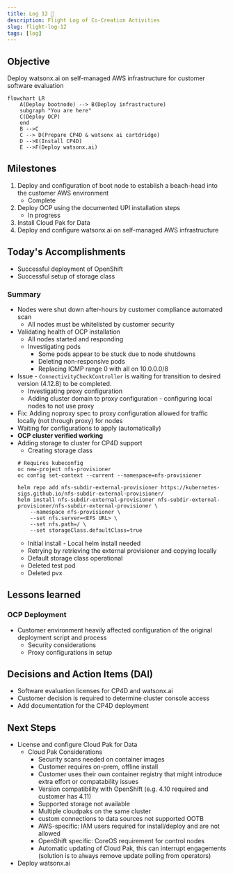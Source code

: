 ```yaml
---
title: Log 12 🛫
description: Flight Log of Co-Creation Activities
slug: flight-log-12
tags: [log]
---
```


## Objective
Deploy watsonx.ai on self-managed AWS infrastructure for customer software evaluation

```mermaid
flowchart LR
    A(Deploy bootnode) --> B(Deploy infrastructure)
    subgraph "You are here"
    C(Deploy OCP)
    end
    B -->C
    C --> D(Prepare CP4D & watsonx ai cartdridge)
    D -->E(Install CP4D)
    E -->F(Deploy watsonx.ai)
```

## Milestones
1. Deploy and configuration of boot node to establish a beach-head into the customer AWS environment
    - Complete
2. Deploy OCP using the documented UPI installation steps
    - In progress
3. Install Cloud Pak for Data
4. Deploy and configure watsonx.ai on self-managed AWS infrastructure

## Today's Accomplishments
- Successful deployment of OpenShift
- Successful setup of storage class

### Summary
- Nodes were shut down after-hours by customer compliance automated scan
    - All nodes must be whitelisted by customer security
- Validating health of OCP installation
    - All nodes started and responding
    - Investigating pods
        - Some pods appear to be stuck due to node shutdowns
        - Deleting non-responsive pods
        - Replacing ICMP range 0 with all on 10.0.0.0/8
- Issue - `ConnectivityCheckController` is waiting for transition to desired version (4.12.8) to be completed.
    - Investigating proxy configuration
    - Adding cluster domain to proxy configuration - configuring local nodes to not use proxy
- Fix: Adding noproxy spec to proxy configuration allowed for traffic locally (not through proxy) for nodes
- Waiting for configurations to apply (automatically)
- <strong>OCP cluster verified working</strong>
- Adding storage to cluster for CP4D support
    - Creating storage class
    ```
    # Requires kubeconfig
    oc new-project nfs-provisioner
    oc config set-context --current --namespace=nfs-provisioner
    ```
    ```
    helm repo add nfs-subdir-external-provisioner https://kubernetes-sigs.github.io/nfs-subdir-external-provisioner/
    helm install nfs-subdir-external-provisioner nfs-subdir-external-provisioner/nfs-subdir-external-provisioner \
        --namespace nfs-provisioner \
        --set nfs.server=<EFS URL> \
        --set nfs.path=/ \
        --set storageClass.defaultClass=true
    ```
    - Initial install - Local helm install needed
    - Retrying by retrieving the external provisioner and copying locally
    - Default storage class operational
    - Deleted test pod
    - Deleted pvx

## Lessons learned
### OCP Deployment
- Customer environment heavily affected configuration of the original deployment script and process
    - Security considerations
    - Proxy configurations in setup

## Decisions and Action Items (DAI)
- Software evaluation licenses for CP4D and watsonx.ai
- Customer decision is required to determine cluster console access
- Add documentation for the CP4D deployment

## Next Steps
- License and configure Cloud Pak for Data
    - Cloud Pak Considerations
        - Security scans needed on container images 
        - Customer requires on-prem, offline install
        - Customer uses their own container registry that might introduce extra effort or compatability issues 
        - Version compatibility with OpenShift (e.g. 4.10 required and customer has 4.11) 
        - Supported storage not available 
        - Multiple cloudpaks on the same cluster 
        - custom connections to data sources not supported OOTB 
        - AWS-specific: IAM users required for install/deploy and are not allowed 
        - OpenShift specific: CoreOS requirement for control nodes 
        - Automatic updating of Cloud Pak, this can interrupt engagements (solution is to always remove update polling from operators)
- Deploy watsonx.ai